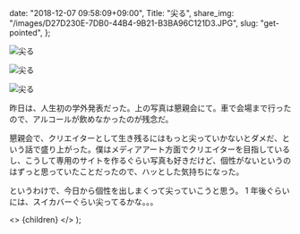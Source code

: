 
  date: "2018-12-07 09:58:09+09:00",
  Title: "尖る",
  share_img: "/images/D27D230E-7DB0-44B4-9B21-B3BA96C121D3.JPG",
  slug: "get-pointed",
};

![尖る](/images/D27D230E-7DB0-44B4-9B21-B3BA96C121D3.JPG)

![尖る](/images/D79994F7-A441-45F6-9B9F-4BB07EFDF77D.JPG)

![尖る](/images/E16B1A92-625B-4E39-A34E-C0E3A8A5C102.JPG)

昨日は、人生初の学外発表だった。上の写真は懇親会にて。車で会場まで行ったので、アルコールが飲めなかったのが残念だ。

懇親会で、クリエイターとして生き残るにはもっと尖っていかないとダメだ、という話で盛り上がった。僕はメディアアート方面でクリエイターを目指しているし、こうして専用のサイトを作るぐらい写真も好きだけど、個性がないというのはずっと思っていたことだったので、ハッとした気持ちになった。

というわけで、今日から個性を出しまくって尖っていこうと思う。
1 年後ぐらいには、スイカバーぐらい尖ってるかな。。。

  <>
    <Head>
      <title>{meta.Title} | 異郷好実</title>
    </Head>
    <PostLayout meta={meta}>{children}</PostLayout>
  </>
);
